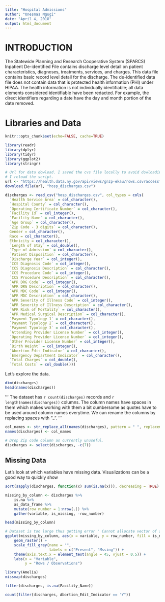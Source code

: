 ```yaml
---
title: "Hospital Admissions"
author: "Onesmas Ngugi"
date: "April 4, 2018"
output: html_document
---
```

# INTRODUCTION

The Statewide Planning and Research Cooperative System (SPARCS) Inpatient De-identified File contains discharge level detail on patient characteristics, diagnoses, treatments, services, and charges. This data file contains basic record level detail for the discharge. The de-identified data file does not contain data that is protected health information (PHI) under HIPAA. The health information is not individually identifiable; all data elements considered identifiable have been redacted. For example, the direct identifiers regarding a date have the day and month portion of the date removed.



# Libraries and Data

```r
knitr::opts_chunk$set(echo=FALSE, cache=TRUE)
```

```r
library(readr)
library(dplyr)
library(tidyr)
library(ggplot2)
library(stringr)
```
```r
# Url for data dowload. I saved the cvs file locally to avoid dowloading each time
# I reload the script.
url <- "https://health.data.ny.gov/api/views/gnzp-ekau/rows.csv?accessType=DOWNLOAD"
download.file(url, "hosp_discharges.csv")
```
```r
discharges <- read_csv("hosp_discharges.csv", col_types = cols(
  `Health Service Area` = col_character(),
  `Hospital County` = col_character(),
  `Operating Certificate Number` = col_character(),
  `Facility Id` = col_integer(),
  `Facility Name` = col_character(),
  `Age Group` = col_character(),
  `Zip Code - 3 digits` = col_character(),
  Gender = col_character(),
  Race = col_character(),
  Ethnicity = col_character(),
  `Length of Stay` = col_double(),
  `Type of Admission` = col_character(),
  `Patient Disposition` = col_character(),
  `Discharge Year` = col_integer(),
  `CCS Diagnosis Code` = col_integer(),
  `CCS Diagnosis Description` = col_character(),
  `CCS Procedure Code` = col_integer(),
  `CCS Procedure Description` = col_character(),
  `APR DRG Code` = col_integer(),
  `APR DRG Description` = col_character(),
  `APR MDC Code` = col_integer(),
  `APR MDC Description` = col_character(),
  `APR Severity of Illness Code` = col_integer(),
  `APR Severity of Illness Description` = col_character(),
  `APR Risk of Mortality` = col_character(),
  `APR Medical Surgical Description` = col_character(),
  `Payment Typology 1` = col_character(),
  `Payment Typology 2` = col_character(),
  `Payment Typology 3` = col_character(),
  `Attending Provider License Number` = col_integer(),
  `Operating Provider License Number` = col_integer(),
  `Other Provider License Number` = col_integer(),
  `Birth Weight` = col_integer(),
  `Abortion Edit Indicator` = col_character(),
  `Emergency Department Indicator` = col_character(),
  `Total Charges` = col_double(),
  `Total Costs` = col_double()))
```

Let's explore the data.

```r
dim(discharges)
head(names(discharges))
```

'''
The dataset has `r count(discharges)` records and `r length(names(discharges))` columns.
The column names have spaces in them which makes working with them a bit cumbersome as quotes have to be used around column names everytime. We can rename the columns by replacing spaces with "_".
'''


```r
col_names <- str_replace_all(names(discharges), pattern = " ", replacement = "_")
names(discharges) <- col_names

# Drop Zip code column as currently unuseful.
discharges <- select(discharges, -c(7))
```

## Missing Data

Let's look at which variables have missing data. Visualizations can be a good way
to quickly show 

```r
sort(sapply(discharges, function(x) sum(is.na(x))), decreasing = TRUE)
```
```r
missing_by_column <- discharges %>% 
    is.na %>%
    as_data_frame %>%
    mutate(row_number = 1:nrow(.)) %>%
    gather(variable, is_missing, -row_number)

head(missing_by_column)
```

```r
# Dataset is too large thus getting error " Cannot allocate vector of size nMB."
ggplot(missing_by_column, aes(x = variable, y = row_number, fill = is_missing)) +
    geom_raster() +
    scale_fill_grey(name = "",
                    labels = c("Present", "Mssing")) +
    theme(axis.text.x = element_text(angle = 45, vjust = 0.5)) +
    labs(x = "Variable",
         y = "Rows / Observations")
```
```r
library(Amelia)
missmap(discharges)
```

```r
filter(discharges, is.na(Facility_Name))
```

```r
count(filter(discharges, Abortion_Edit_Indicator == "Y"))
```


